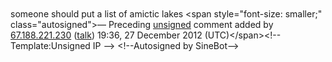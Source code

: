 <article id="35500220" title=Talk:Amictic lake>
	<talkpage id="35500220" title="Talk:Amictic lake">
{{WikiProject Lakes|class=start}}
someone should put a list of amictic lakes  &lt;span style=&quot;font-size: smaller;&quot; class=&quot;autosigned&quot;&gt;— Preceding [[Wikipedia:Signatures|unsigned]] comment added by [[Special:Contributions/67.188.221.230|67.188.221.230]] ([[User talk:67.188.221.230|talk]]) 19:36, 27 December 2012 (UTC)&lt;/span&gt;&lt;!-- Template:Unsigned IP --&gt; &lt;!--Autosigned by SineBot--&gt;
	</talkpage>
</article>